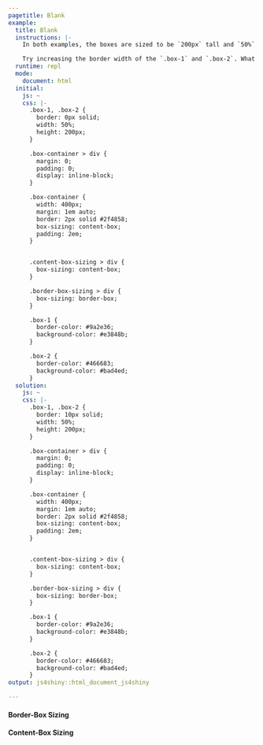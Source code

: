 ```yaml
---
pagetitle: Blank
example:
  title: Blank
  instructions: |-
    In both examples, the boxes are sized to be `200px` tall and `50%` of a `400px` container.

    Try increasing the border width of the `.box-1` and `.box-2`. What happens to our careful `width` calculation?
  runtime: repl
  mode:
    document: html
  initial:
    js: ~
    css: |-
      .box-1, .box-2 {
        border: 0px solid;
        width: 50%;
        height: 200px;
      }

      .box-container > div {
        margin: 0;
        padding: 0;
        display: inline-block;
      }

      .box-container {
        width: 400px;
        margin: 1em auto;
        border: 2px solid #2f4858;
        box-sizing: content-box;
        padding: 2em;
      }


      .content-box-sizing > div {
        box-sizing: content-box;
      }

      .border-box-sizing > div {
        box-sizing: border-box;
      }

      .box-1 {
        border-color: #9a2e36;
        background-color: #e3848b;
      }

      .box-2 {
        border-color: #466683;
        background-color: #bad4ed;
      }
  solution:
    js: ~
    css: |-
      .box-1, .box-2 {
        border: 10px solid;
        width: 50%;
        height: 200px;
      }

      .box-container > div {
        margin: 0;
        padding: 0;
        display: inline-block;
      }

      .box-container {
        width: 400px;
        margin: 1em auto;
        border: 2px solid #2f4858;
        box-sizing: content-box;
        padding: 2em;
      }


      .content-box-sizing > div {
        box-sizing: content-box;
      }

      .border-box-sizing > div {
        box-sizing: border-box;
      }

      .box-1 {
        border-color: #9a2e36;
        background-color: #e3848b;
      }

      .box-2 {
        border-color: #466683;
        background-color: #bad4ed;
      }
output: js4shiny::html_document_js4shiny

---
```

<div><!--for pandoc-->
<h4>Border-Box Sizing</h4>
<div class="box-container border-box-sizing">
<div class="box-1"></div><div class="box-2"></div>
</div>
<h4>Content-Box Sizing</h4>
<div class="box-container content-box-sizing">
<div class="box-1"></div><div class="box-2"></div>
</div>
</div><!--for pandoc-->
